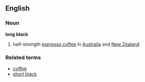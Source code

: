 ==English==

===Noun===
'''long black''' 
# half-strength [[espresso coffee]] in [[Australia]] and [[New Zealand]]

===Related terms===
*[[coffee]]
*[[short black]]